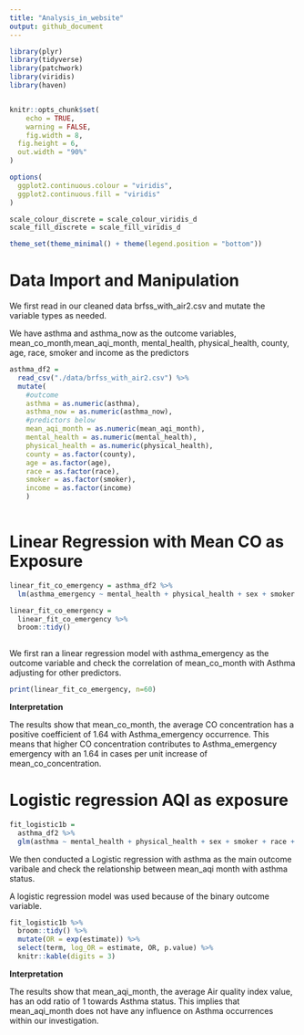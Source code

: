 ```yaml
---
title: "Analysis_in_website"
output: github_document
---
```

```r
library(plyr)
library(tidyverse)
library(patchwork)
library(viridis)
library(haven)


knitr::opts_chunk$set(
	echo = TRUE,
	warning = FALSE,
	fig.width = 8, 
  fig.height = 6,
  out.width = "90%"
)

options(
  ggplot2.continuous.colour = "viridis",
  ggplot2.continuous.fill = "viridis"
)

scale_colour_discrete = scale_colour_viridis_d
scale_fill_discrete = scale_fill_viridis_d

theme_set(theme_minimal() + theme(legend.position = "bottom"))
```




# Data Import and Manipulation



  We first read in our cleaned data brfss_with_air2.csv and mutate the variable types as needed.

  We have asthma and asthma_now as the outcome variables, mean_co_month,mean_aqi_month, mental_health, physical_health, county, age, race, smoker and income as the predictors
```r
asthma_df2 = 
  read_csv("./data/brfss_with_air2.csv") %>%
  mutate(
    #outcome
    asthma = as.numeric(asthma),
    asthma_now = as.numeric(asthma_now),
    #predictors below
    mean_aqi_month = as.numeric(mean_aqi_month),
    mental_health = as.numeric(mental_health),
    physical_health = as.numeric(physical_health),
    county = as.factor(county),
    age = as.factor(age),
    race = as.factor(race),
    smoker = as.factor(smoker),
    income = as.factor(income)
    )
  
```

# Linear Regression with Mean CO as Exposure


  
```r
linear_fit_co_emergency = asthma_df2 %>%
  lm(asthma_emergency ~ mental_health + physical_health + sex + smoker + race + age + income + county + mean_co_month, data = .)

```

```r
linear_fit_co_emergency =
  linear_fit_co_emergency %>% 
  broom::tidy()
  
```

  We first ran a linear regression model with asthma_emergency as the outcome variable and check the correlation of mean_co_month with Asthma adjusting for other predictors.

```r
print(linear_fit_co_emergency, n=60)
```

**Interpretation**

  The results show that mean_co_month, the average CO concentration has a positive coefficient of 1.64 with Asthma_emergency occurrence. This means that higher CO concentration contributes to Asthma_emergency emergency with an 1.64 in cases per unit increase of mean_co_concentration.
  
  
  

  
# Logistic regression AQI as exposure

```r
fit_logistic1b = 
  asthma_df2 %>% 
  glm(asthma ~ mental_health + physical_health + sex + smoker + race + age + income + county + mean_aqi_month, data = ., family = binomial()) 
```
We then conducted a Logistic regression with asthma as the main outcome varibale and check the relationship between mean_aqi month with asthma status.


A logistic regression model was used because of the binary outcome variable.
```r
fit_logistic1b %>% 
  broom::tidy() %>% 
  mutate(OR = exp(estimate)) %>%
  select(term, log_OR = estimate, OR, p.value) %>% 
  knitr::kable(digits = 3)
```

**Interpretation**

The results show that mean_aqi_month, the average Air quality index value, has an odd ratio of 1 towards Asthma status. This implies that mean_aqi_month does not have any influence on Asthma occurrences within our investigation.

